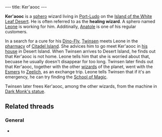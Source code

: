 ---
title: Ker'aooc
---

{{twinsunica import}}{{Infobox Character
 |image=
 |race=Sphero
 |gender=Male
 |size=Small
 |age=Adult
 |magical=
 |lba1=
 |lba2=yes
 |alignment=
 |occupation=
 |requires=
 |amount=
 |fam1=
 |fam2=
 |planet=
 |island=
 |building=
}}

'''Ker'aooc''' is a [[sphero]] wizard living in [[Port-Ludo]] on the [[Island of the White Leaf Desert]]. He is often referred to as the '''healing wizard'''. A sphero named [[Leone]] is working for him. Additinally, [[Anatole]] is one of his regular customers.

In a search for a cure for his [[Dino-Fly]], [[Twinsen]] meets Leone in the [[pharmacy]] of [[Citadel Island]]. She advices him to go meet Ker'aooc in [[Ker'aooc's house|his house]] in Desert Island. When Twinsen arrives to Desert Island, he finds out that Ker'aooc is not home. Leone tells him that she is worried about that, becuase he usually doesn't disappear for too long. Twinsen later finds out that Ker'aooc, together with the other [[wizards]] of the planet, went with the [[Esmers]] to [[Zeelich]], as an exchange trip. Leone tells Twinsen that if it's an emergency, he can try finding the [[School of Magic]].

Twinsen later frees Ker'aooc, among the other wizards, from the machine in [[Dark Monk's statue]].

== Related threads ==
=== General ===
* {{thread|id=6468|title=Ker'Aooc...}}

<!-- remove these category links when they're all automated by categorizers...
[[Category:Spheroes]]
[[Category:Male characters]]
[[Category:Small characters]]
[[Category:Adult characters]]
[[Category:Desert Island inhabitants]] -->